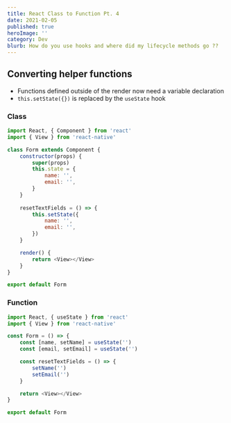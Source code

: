 ```yaml
---
title: React Class to Function Pt. 4
date: 2021-02-05
published: true
heroImage: ''
category: Dev
blurb: How do you use hooks and where did my lifecycle methods go ??
---
```


## Converting helper functions
- Functions defined outside of the render now need a variable declaration
- `this.setState({})` is replaced by the `useState` hook

### Class

```js
import React, { Component } from 'react'
import { View } from 'react-native'

class Form extends Component {
    constructor(props) {
        super(props)
        this.state = {
            name: '',
            email: '',
        }
    }
    
    resetTextFields = () => {
        this.setState({
            name: '',
            email: '',
        })
    }

    render() {
        return <View></View>
    }
}

export default Form
```

### Function

```js
import React, { useState } from 'react'
import { View } from 'react-native'

const Form = () => {
    const [name, setName] = useState('')
    const [email, setEmail] = useState('')

    const resetTextFields = () => {
        setName('')
        setEmail('')
    }

    return <View></View>
}

export default Form
```
